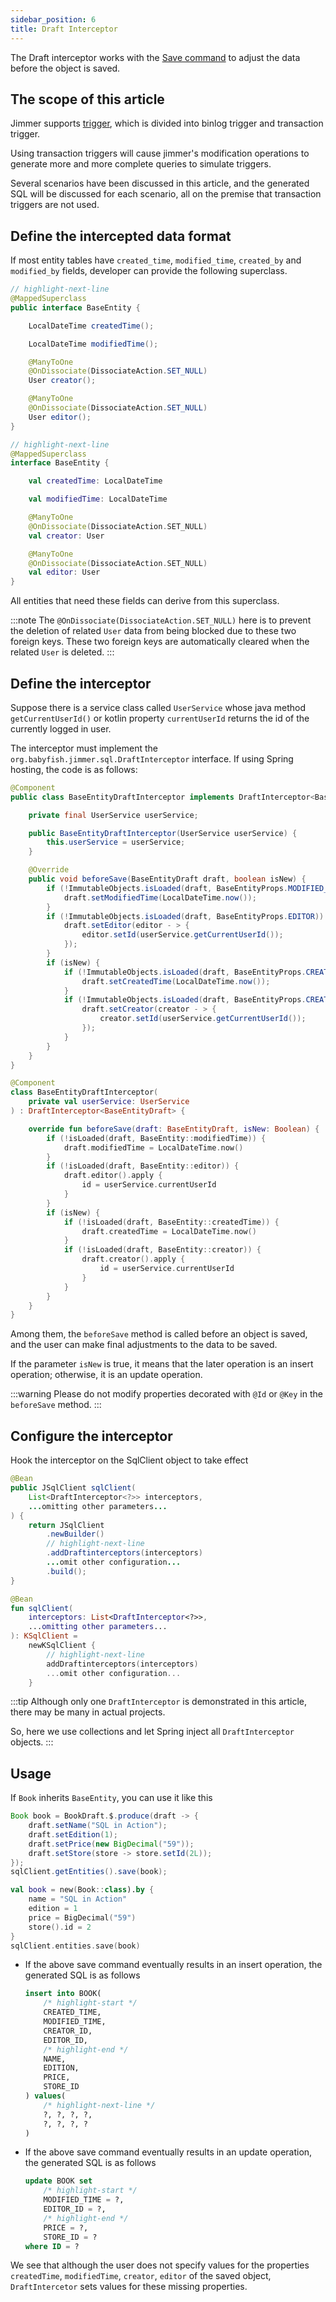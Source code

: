 ```yaml
---
sidebar_position: 6
title: Draft Interceptor
---
```



The Draft interceptor works with the [Save command](./save-command) to adjust the data before the object is saved.

## The scope of this article

Jimmer supports [trigger](../advanced/trigger), which is divided into binlog trigger and transaction trigger.

Using transaction triggers will cause jimmer's modification operations to generate more and more complete queries to simulate triggers.

Several scenarios have been discussed in this article, and the generated SQL will be discussed for each scenario, all on the premise that transaction triggers are not used.

## Define the intercepted data format

If most entity tables have `created_time`, `modified_time`, `created_by` and `modified_by` fields, developer can provide the following superclass.

<Tabs groupId="language">
<TabItem value="java" label="Java">

```java
// highlight-next-line
@MappedSuperclass
public interface BaseEntity {

    LocalDateTime createdTime();

    LocalDateTime modifiedTime();

    @ManyToOne
    @OnDissociate(DissociateAction.SET_NULL)
    User creator();

    @ManyToOne
    @OnDissociate(DissociateAction.SET_NULL)
    User editor();
}
```

</TabItem>
<TabItem value="kotlin" label="Kotlin">

```kotlin
// highlight-next-line
@MappedSuperclass
interface BaseEntity {

    val createdTime: LocalDateTime

    val modifiedTime: LocalDateTime

    @ManyToOne
    @OnDissociate(DissociateAction.SET_NULL)
    val creator: User

    @ManyToOne
    @OnDissociate(DissociateAction.SET_NULL)
    val editor: User
}
```

</TabItem>
</Tabs>

All entities that need these fields can derive from this superclass.

:::note
The `@OnDissociate(DissociateAction.SET_NULL)` here is to prevent the deletion of related `User` data from being blocked due to these two foreign keys. These two foreign keys are automatically cleared when the related `User` is deleted.
:::

## Define the interceptor

Suppose there is a service class called `UserService` whose java method `getCurrentUserId()` or kotlin property `currentUserId` returns the id of the currently logged in user.

The interceptor must implement the `org.babyfish.jimmer.sql.DraftInterceptor` interface. If using Spring hosting, the code is as follows:

<Tabs groupId="language">
<TabItem value="java" label="Java">

```java
@Component
public class BaseEntityDraftInterceptor implements DraftInterceptor<BaseEntityDraft> {

    private final UserService userService;

    public BaseEntityDraftInterceptor(UserService userService) {
        this.userService = userService;
    }

    @Override
    public void beforeSave(BaseEntityDraft draft, boolean isNew) {
        if (!ImmutableObjects.isLoaded(draft, BaseEntityProps.MODIFIED_TIME)) {
            draft.setModifiedTime(LocalDateTime.now());
        }
        if (!ImmutableObjects.isLoaded(draft, BaseEntityProps.EDITOR)) {
            draft.setEditor(editor - > {
                editor.setId(userService.getCurrentUserId());
            });
        }
        if (isNew) {
            if (!ImmutableObjects.isLoaded(draft, BaseEntityProps.CREATED_TIME)) {
                draft.setCreatedTime(LocalDateTime.now());
            }
            if (!ImmutableObjects.isLoaded(draft, BaseEntityProps.CREATOR)) {
                draft.setCreator(creator - > {
                    creator.setId(userService.getCurrentUserId());
                });
            }   
        }
    }
}
```

</TabItem>
<TabItem value="kotlin" label="Kotlin">

```kotlin
@Component
class BaseEntityDraftInterceptor(
    private val userService: UserService
) : DraftInterceptor<BaseEntityDraft> {

    override fun beforeSave(draft: BaseEntityDraft, isNew: Boolean) {
        if (!isLoaded(draft, BaseEntity::modifiedTime)) {
            draft.modifiedTime = LocalDateTime.now()
        }
        if (!isLoaded(draft, BaseEntity::editor)) {
            draft.editor().apply {
                id = userService.currentUserId
            }
        }
        if (isNew) {
            if (!isLoaded(draft, BaseEntity::createdTime)) {
                draft.createdTime = LocalDateTime.now()
            }
            if (!isLoaded(draft, BaseEntity::creator)) {
                draft.creator().apply {
                    id = userService.currentUserId
                }
            }
        }
    }
}
```

</TabItem>
</Tabs>

Among them, the `beforeSave` method is called before an object is saved, and the user can make final adjustments to the data to be saved.

If the parameter `isNew` is true, it means that the later operation is an insert operation; otherwise, it is an update operation.

:::warning
Please do not modify properties decorated with `@Id` or `@Key` in the `beforeSave` method.
:::

## Configure the interceptor

Hook the interceptor on the SqlClient object to take effect

<Tabs groupId="language">
<TabItem value="java" label="Java">

```java
@Bean
public JSqlClient sqlClient(
    List<DraftInterceptor<?>> interceptors,
    ...omitting other parameters...
) {
    return JSqlClient
        .newBuilder()
        // highlight-next-line
        .addDraftinterceptors(interceptors)
        ...omit other configuration...
        .build();
}
```

</TabItem>
<TabItem value="kotlin" label="Kotlin">

```kotlin
@Bean
fun sqlClient(
    interceptors: List<DraftInterceptor<?>>,
    ...omitting other parameters...
): KSqlClient =
    newKSqlClient {
        // highlight-next-line
        addDraftinterceptors(interceptors)
        ...omit other configuration...
    }
```

</TabItem>
</Tabs>

:::tip
Although only one `DraftInterceptor` is demonstrated in this article, there may be many in actual projects.

So, here we use collections and let Spring inject all `DraftInterceptor` objects.
:::

## Usage

If `Book` inherits `BaseEntity`, you can use it like this

<Tabs groupId="language">
<TabItem value="java" label="Java">

```java
Book book = BookDraft.$.produce(draft -> {
    draft.setName("SQL in Action");
    draft.setEdition(1);
    draft.setPrice(new BigDecimal("59"));
    draft.setStore(store -> store.setId(2L));
});
sqlClient.getEntities().save(book);
```

</TabItem>
<TabItem value="kotlin" label="Kotlin">

```kotlin
val book = new(Book::class).by {
    name = "SQL in Action"
    edition = 1
    price = BigDecimal("59")
    store().id = 2
}
sqlClient.entities.save(book)
```

</TabItem>
</Tabs>

-   If the above save command eventually results in an insert operation, the generated SQL is as follows
    ```sql
    insert into BOOK(
        /* highlight-start */
        CREATED_TIME,
        MODIFIED_TIME,
        CREATOR_ID,
        EDITOR_ID,
        /* highlight-end */
        NAME, 
        EDITION, 
        PRICE, 
        STORE_ID
    ) values(
        /* highlight-next-line */
        ?, ?, ?, ?,
        ?, ?, ?, ?
    )
    ```

-   If the above save command eventually results in an update operation, the generated SQL is as follows
    ```sql
    update BOOK set 
        /* highlight-start */
        MODIFIED_TIME = ?,
        EDITOR_ID = ?,
        /* highlight-end */
        PRICE = ?, 
        STORE_ID = ? 
    where ID = ?
    ```

We see that although the user does not specify values for the properties `createdTime`, `modifiedTime`, `creator`, `editor` of the saved object, `DraftIntercetor` sets values for these missing properties.
